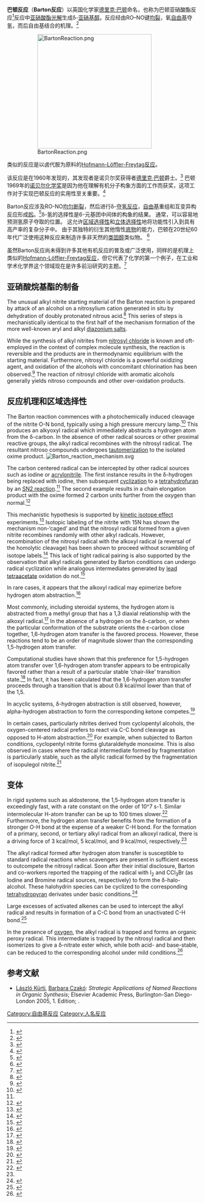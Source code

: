 '''巴顿反应'''（'''Barton反应'''）以英国化学家[[德里克·巴顿|德里克·巴顿]]命名，也称为巴顿亚硝酸酯反应<ref>{{cite journal 
 | title = A New Photochemical Reaction
 | author = D. H. R. Barton, J. M. Beaton, L. E. Geller, and M. M. Pechet
 | journal = Journal of the American Chemical Society
 | volume = 83 
 | issue = 19 
 | pages = 4076–4083
 | year = 1961
 | url =  
 | doi = 10.1021/ja01480a030}}</ref>反应中[[亚硝酸酯|亚硝酸酯]][[光解|光解]]生成δ-[[亚硝基|亚硝基]][[醇|醇]]。反应经由RO–NO键[[均裂|均裂]]，氧[[自由基|自由基]]夺氢，而后自由基结合的机理。<ref>{{Cite web |url=http://www.iupac.org/goldbook/B00599.pdf |title=IUPAC Goldbook |access-date=2008-06-27 |archive-url=https://web.archive.org/web/20070609224202/http://www.iupac.org/goldbook/B00599.pdf |archive-date=2007-06-09 |dead-url=yes }}</ref> 

:[[File:BartonReaction.png|300px]]

类似的反应是以卤代胺为原料的[[Hofmann-Löffler-Freytag反应|Hofmann-Löffler-Freytag反应]]。

该反应是在1960年发现的，其发现者是诺贝尔奖获得者[[德里克·巴顿|德里克·巴顿]]爵士。<ref name="Barton JACS 1960">{{Cite journal | doi = 10.1021/ja01495a061| title = A New Photochemical Reaction| journal = Journal of the American Chemical Society| volume = 82| issue = 10| pages = 2640–2641| year = 1960| last1 = Barton | first1 = D. H. R.| last2 = Beaton | first2 = J. M.| last3 = Geller | first3 = L. E.| last4 = Pechet | first4 = M. M.}}</ref> 巴顿1969年的[[诺贝尔化学奖|诺贝尔化学奖]]是因为他在理解有机分子构象方面的工作而获奖，这项工作对于实现巴顿反应的实用性至关重要。<ref name="Barton JACS 1961">{{Cite journal| first1 = D. H. R.| first2 = J. M.| last1 = Barton| first3 = L. E.| first4 = M. M.| title = A New Photochemical Reaction1| journal = Journal of the American Chemical Society| volume = 83| issue = 19| pages = 4076–4083| year = 1961| doi = 10.1021/ja01480a030| last2 =    Beaton| last3 =    Geller| last4 =    Pechet}}</ref>

Barton反应涉及RO-NO[[键结断裂|均匀断裂]]，然后进行δ-[[夺氢反应|夺氢反应]]，[[自由基|自由基]]重组和互变异构反应形成[[肟|肟]]。<ref>{{GoldBookRef|title=Barton Reaction|file=B00599}}</ref>δ-氢的选择性是6-元基团中间体的构象的结果。 通常，可以容易地预测氢原子夺取的位置。 这允许[[区域选择性|区域选择性]]和[[立体选择性|立体选择性]]地将功能性引入到具有高产率的复杂分子中。 由于其独特的衍生其他惰性[[底物|底物]]的能力，巴顿在20世纪60年代广泛使用这种反应来制造许多非天然的[[类固醇|类固醇]]类似物。 <ref name="Barton JOC 1962">{{Cite journal | doi = 10.1021/jo01048a004| title = The Photolysis of Organic Nitrites. VII. Fragmentation of the Steroidal Side Chain| journal = The Journal of Organic Chemistry| volume = 27| pages = 20–23| year = 1962| last1 = Nussbaum | first1 = A. L.| last2 = Yuan | first2 = E. P.| last3 = Robinson | first3 = C. H.| last4 = Mitchell | first4 = A.| last5 = Oliveto | first5 = E. P.| last6 = Beaton | first6 = J. M.| last7 = Barton | first7 = D. H. R.}}</ref>

虽然Barton反应尚未得到许多其他有机反应的普及或广泛使用，同样的是机理上类似的[[Hofmann-Löffler-Freytag反应|Hofmann-Löffler-Freytag反应]]，但它代表了{{Link-en|碳氢键活化|Carbon–hydrogen bond activation|碳氢键活化}}化学的第一个例子，在工业和学术化学界这个领域现在是许多前沿研究的主题。<ref name="Baran CSR 2011">{{Cite journal | doi = 10.1039/c0cs00182a| title = C–H functionalization logic in total synthesis| url = https://archive.org/details/sim_chemical-society-great-britain-chemical-society-reviews_2011-04_40_4/page/1976| journal = Chemical Society Reviews| volume = 40| issue = 4| pages = 1976| year = 2011| last1 = Gutekunst | first1 = W. R. | last2 = Baran | first2 = P. S. | authorlink2 = Phil S. Baran}}</ref>

==亚硝酸烷基酯的制备==

{{TransH}}
The unusual alkyl nitrite starting material of the Barton reaction is prepared by attack of an alcohol on a nitrosylium cation generated in situ by dehydration of doubly protonated nitrous acid.<ref name = "Noyes OrgSyn 1936">{{Cite journal | doi = 10.15227/orgsyn.016.0007| title = N-Butyl Nitrite| journal = Organic Syntheses| volume = 16| pages = 7| year = 1936}}</ref> This series of steps is mechanistically identical to the first half of the mechanism formation of the more well-known aryl and alkyl [[diazonium_salts|diazonium salts]].

While the synthesis of alkyl nitrites from [[nitrosyl_chloride|nitrosyl chloride]] is known and oft-employed in the context of complex molecule synthesis, the reaction is reversible and the products are in thermodynamic equilibrium with the starting material. Furthermore, nitrosyl chloride is a powerful oxidizing agent, and oxidation of the alcohols with concomitant chlorination has been observed.<ref name="Beckam CR 1951">{{Cite journal | doi = 10.1021/cr60151a001| title = Nitrosyl Chloride| journal = Chemical Reviews| volume = 48| issue = 3| pages = 319–396| year = 1951| last1 = Beckham | first1 = L. J. | last2 = Fessler | first2 = W. A. | last3 = Kise | first3 = M. A. | pmid = 24541207}}</ref> The reaction of nitrosyl chloride with aromatic alcohols generally yields nitroso compounds and other over-oxidation products.
{{TransF}}

==反应机理和区域选择性==

{{TransH}}
The Barton reaction commences with a photochemically induced cleavage of the nitrite O-N bond, typically using a high pressure mercury lamp.<ref name="Sugimoto Tet 2008">{{Cite journal | doi = 10.1016/j.tet.2008.12.063| title = Microflow photo-radical reaction using a compact light source: Application to the Barton reaction leading to a key intermediate for myriceric acid A| journal = Tetrahedron| volume = 65| issue = 8| pages = 1593–1598| year = 2009| last1 = Sugimoto | first1 = A. | last2 = Fukuyama | first2 = T. | last3 = Sumino | first3 = Y. | last4 = Takagi | first4 = M. | last5 = Ryu | first5 = I. }}</ref> This produces an alkyoxyl radical which immediately abstracts a hydrogen atom from the δ-carbon. In the absence of other radical sources or other proximal reactive groups, the alkyl radical recombines with the nitrosyl radical. The resultant nitroso compounds undergoes [[tautomerization|tautomerization]] to the isolated oxime product.
[[File:Barton_reaction_mechanism.svg|alt=]]

The carbon centered radical can be intercepted by other radical sources such as iodine or [[acrylonitrile|acrylonitrile]]. The first instance results in the δ-hydrogen being replaced with iodine, then subsequent [[cyclization|cyclization]] to a [[tetrahydrofuran|tetrahydrofuran]] by an [[SN2_reaction|SN2 reaction]].<ref name="Barton JACS 1965" /> The second example results in a chain elongation product with the oxime formed 2 carbon units further from the oxygen than normal.<ref>{{Cite journal|last1=Petrovic|first1=G.|last2=Cekovic|first2=Z.|date=1997|title=Free radical alkylation of the remote nonactivated δ-carbon atom|journal=Tetrahedron Lett.|volume=38|issue=4|pages=627–630|doi=10.1016/s0040-4039(96)02357-x}}</ref>

This mechanistic hypothesis is supported by [[kinetic_isotope_effect|kinetic isotope effect]] experiments.<ref name="Barton JSCPT 1979">{{Cite journal | doi = 10.1039/P19790001159| title = The mechanism of the barton reaction| journal = Journal of the Chemical Society, Perkin Transactions 1| pages = 1159| year = 1979| last1 = Barton | first1 = D. H. R. | last2 = Hesse | first2 = R. H. | last3 = Pechet | first3 = M. M. | last4 = Smith | first4 = L. C. }}</ref> Isotopic labeling of the nitrite with 15N has shown the mechanism non-‘caged’ and that the nitrosyl radical formed from a given nitrite recombines randomly with other alkyl radicals. However, recombination of the nitrosyl radical with the alkoxyl radical (a reversal of the homolytic cleavage) has been shown to proceed without scrambling of isotope labels.<ref name="Akhtar JACS 1963">{{Cite journal | doi = 10.1021/ja01056a035| title = The Mechanism of the Barton Reaction| journal = Journal of the American Chemical Society| volume = 86| issue = 2| pages = 265–268| year = 1964| last1 = Akhtar | first1 = M.| last2 = Pechet | first2 = M. M.}}</ref> This lack of tight radical pairing is also supported by the observation that alkyl radicals generated by Barton conditions can undergo radical cyclization while analogous intermediates generated by [[lead_tetraacetate|lead tetraacetate]] oxidation do not.<ref name="Cekovic TL 1988">{{Cite journal | doi = 10.1016/S0040-4039(00)80319-6| title = Intramolecular cyclization of alkenyl radicals generated by 1,5-hydrogen transfer to alkoxy radicals| journal = Tetrahedron Letters| volume = 29| issue = 12| pages = 1441–1444| year = 1988| last1 = Čeković | first1 = Ẑ. | last2 = Ilijev | first2 = D. }}</ref>

In rare cases, it appears that the alkoxyl radical may epimerize before hydrogen atom abstraction.<ref name = "Nickon JOC 1961">{{Cite journal | doi = 10.1021/jo01067a671| title = Communications- Epimerization in a Nitrite Ester Photolysis| journal = The Journal of Organic Chemistry| volume = 26| issue = 9| pages = 3617–3618| year = 1961| last1 = Nickson | first1 = A. | last2 = Mahajan | first2 = J. | last3 = McGuire | first3 = F. }}</ref>

Most commonly, including steroidal systems, the hydrogen atom is abstracted from a methyl group that has a 1,3 diaxial relationship with the alkoxyl radical.<ref name = "Cekovic CR 2003">{{Cite journal | doi = 10.1016/S0040-4020(03)01202-X| title = Reactions of δ-carbon radicals generated by 1,5-hydrogen transfer to alkoxyl radicals| journal = Tetrahedron| volume = 59| issue = 41| pages = 8073–8090| year = 2003| last1 = Čeković | first1 = Ž. }}</ref> In the absence of a hydrogen on the δ-carbon, or when the particular conformation of the substrate orients the ε-carbon close together, 1,6-hydrogen atom transfer is the favored process. However, these reactions tend to be an order of magnitude slower than the corresponding 1,5-hydrogen atom transfer.

Computational studies have shown that this preference for 1,5-hydrogen atom transfer over 1,6-hydrogen atom transfer appears to be entropically favored rather than a result of a particular stable ‘chair-like’ transition state.<ref name= "Houk JACS 1990">{{Cite journal | doi = 10.1021/ja00177a009| title = Transition structures for hydrogen atom transfers to oxygen. Comparisons of intermolecular and intramolecular processes, and open- and closed-shell systems| journal = Journal of the American Chemical Society| volume = 112| issue = 21| pages = 7508–7514| year = 1990| last1 = Dorigo | first1 = A. E. | last2 = McCarrick | first2 = M. A. | last3 = Loncharich | first3 = R. J. | last4 = Houk | first4 = K. N.}}</ref> In fact, it has been calculated that the 1,6-hydrogen atom transfer proceeds through a transition that is about 0.8 kcal/mol lower than that of the 1,5.

In acyclic systems, δ-hydrogen abstraction is still observed, however, alpha-hydrogen abstraction to form the corresponding ketone competes.<ref name = "Ishumarov CNP 2005">{{Cite journal | doi = 10.1007/s10600-006-0003-z| title = Ozonolysis of Ricinolic Acid Derivatives and Transformations of the Ozonolysis Products under Barton Reaction Conditions| journal = Chemistry of Natural Compounds| volume = 41| issue = 6| pages = 643–649| year = 2005| last1 = Ishmuratov | first1 = G. Y. | last2 = Kharisov | first2 = R. Y. | last3 = Shayakhmetova | first3 = A. K. | last4 = Botsman | first4 = L. P.| last5 = Shitikova | first5 = O. V.| last6 = Tolstikov | first6 = G. A.| s2cid = 43171151}}</ref>

In certain cases, particularly nitrites derived from cyclopentyl alcohols, the oxygen-centered radical prefers to react via C-C bond cleavage as opposed to H-atom abstraction.<ref name = "Barton JACS 1965">{{Cite journal | doi = 10.1021/ja00948a036| title = Some Radical Exchange Reactions during Nitrite Ester Photolysis1| journal = Journal of the American Chemical Society| volume = 87| issue = 20| pages = 4601–4607| year = 1965| last1 = Akhtar | first1 = M.| last2 = Barton | first2 = D. H. R.| last3 = Sammes | first3 = P. G.}}</ref> For example, when subjected to Barton conditions, cyclopentyl nitrite forms glutaraldehyde monoxime. This is also observed in cases where the radical intermediate formed by fragmentation is particularly stable, such as the allylic radical formed by the fragmentation of isopulegol nitrite.<ref name="Bulliard TL 1989">{{Cite journal | doi = 10.1016/S0040-4039(00)99651-5| title = Fragmentation of isopulegol by a radical process| journal = Tetrahedron Letters| volume = 30| issue = 17| pages = 2213–2216| year = 1989| last1 = Bulliard | first1 = M. | last2 = Balme | first2 = G. V. | last3 = Gore | first3 = J. }}</ref>
{{TransF}}

==变体==

{{TransH}}
In rigid systems such as aldosterone, the 1,5-hydrogen atom transfer is exceedingly fast, with a rate constant on the order of 10^7 s-1. Similar intermolecular H-atom transfer can be up to 100 times slower.<ref name = "Robertson CSR 2000">{{Cite journal | doi = 10.1039/b000705f| title = Radical translocation reactions in synthesis| journal = Chemical Society Reviews| volume = 30| issue = 2| pages = 94–103| year = 2001| last1 = Robertson | first1 = J. | last2 = Pillai | first2 = J. | last3 = Lush | first3 = R. K. }}</ref> Furthermore, the hydrogen atom transfer benefits from the formation of a stronger O-H bond at the expense of a weaker C-H bond. For the formation of a primary, second, or tertiary alkyl radical from an alkoxyl radical, there is a driving force of 3 kcal/mol, 5 kcal/mol, and 9 kcal/mol, respectively.<ref name="Cekovic CR 2003"/>

The alkyl radical formed after hydrogen atom transfer is susceptible to standard radical reactions when scavengers are present in sufficient excess to outcompete the nitrosyl radical. Soon after their initial disclosure, Barton and co-workers reported the trapping of the radical with I<sub>2</sub> and CCl<sub>3</sub>Br (as Iodine and Bromine radical sources, respectively) to form the δ-halo-alcohol. These halohydrin species can be cyclized to the corresponding [[tetrahydropyran|tetrahydropyran]] derivates under basic conditions.<ref name = "Barton JACS 1964">{{Cite journal | doi = 10.1021/ja01070a039| title = Radical Exchange during Nitrite Photolysis| journal = Journal of the American Chemical Society| volume = 86| issue = 16| pages = 3394–3395| year = 1964| last1 = Akhtar | first1 = M.| last2 = Barton | first2 = D. H. R.| last3 = Sammes | first3 = P. G.}}</ref>

Large excesses of activated alkenes can be used to intercept the alkyl radical and results in formation of a C-C bond from an unactivated C-H bond.<ref name= "Petrovic TL 1999">{{Cite journal | doi = 10.1016/S0040-4020(98)01110-7| title = Alkylation of remote non-activated δ-carbon atoms: Addition of δ-carbon radicals, generated by 1,5-hydrogen transfer in alkoxy radical intermediates, to activated olefins| journal = Tetrahedron| volume = 55| issue = 5| pages = 1377–1390| year = 1999| last1 = Petrović | first1 = G. | last2 = Čeković | first2 = Ž. }}</ref>

In the presence of [[oxygen|oxygen]], the alkyl radical is trapped and forms an organic peroxy radical. This intermediate is trapped by the nitrosyl radical and then isomerizes to give a δ-nitrate ester which, while both acid- and base-stable, can be reduced to the corresponding alcohol under mild conditions.<ref name="Barton JCSPT 1973">{{Cite journal | doi = 10.1039/P19730002402| title = Nitrite photolysis in the presence of oxygen. An improved synthesis of 32-oxygenated lanostanes| journal = Journal of the Chemical Society, Perkin Transactions 1| pages = 2402| year = 1973| last1 = Allen | first1 = J. | last2 = Boar | first2 = R. B. | last3 = McGhie | first3 = J. F. | last4 = Barton | first4 = D. H. R. }}</ref>
{{TransF}}

==参考文献==
{{reflist}}
*[[László_Kürti|László Kürti]], [[Barbara_Czakó|Barbara Czakó]]: ''Strategic Applications of Named Reactions in Organic Synthesis''; Elsevier Academic Press, Burlington-San Diego-London 2005, 1. Edition; {{ISBN|0-12-369483-3}}.

[[Category:自由基反应|Category:自由基反应]]
[[Category:人名反应|Category:人名反应]]